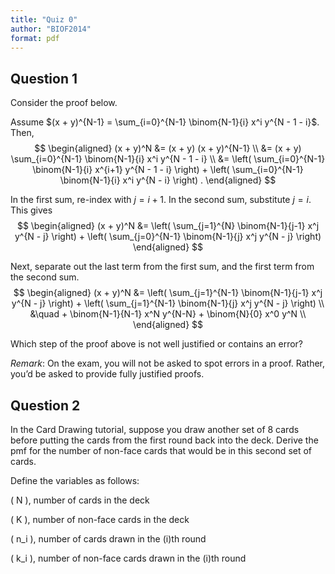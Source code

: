 ```yaml
---
title: "Quiz 0"
author: "BIOF2014"
format: pdf
---
```


## Question 1

Consider the proof below.

Assume $(x + y)^{N-1} = \sum_{i=0}^{N-1} \binom{N-1}{i} x^i y^{N - 1 - i}$. Then,
$$
\begin{aligned}
(x + y)^N &= (x + y) (x + y)^{N-1} \\
 &= (x + y) \sum_{i=0}^{N-1} \binom{N-1}{i} x^i y^{N - 1 - i} \\
 &= \left( \sum_{i=0}^{N-1} \binom{N-1}{i} x^{i+1} y^{N - 1 - i} \right)
  + \left( \sum_{i=0}^{N-1} \binom{N-1}{i} x^i y^{N - i} \right) .
\end{aligned}
$$

In the first sum, re-index with $j = i + 1$. In the second sum, substitute $j = i$.
This gives
$$
\begin{aligned}
(x + y)^N &=
    \left( \sum_{j=1}^{N} \binom{N-1}{j-1} x^j y^{N - j} \right)
  + \left( \sum_{j=0}^{N-1} \binom{N-1}{j} x^j y^{N - j} \right)
\end{aligned}
$$

\bigskip

Next, separate out the last term from the first sum, and the first term
from the second sum.
$$
\begin{aligned}
(x + y)^N &=
    \left( \sum_{j=1}^{N-1} \binom{N-1}{j-1} x^j y^{N - j} \right)
  + \left( \sum_{j=1}^{N-1} \binom{N-1}{j} x^j y^{N - j} \right) \\
  &\quad + \binom{N-1}{N-1} x^N y^{N-N}
  + \binom{N}{0} x^0 y^N \\
\end{aligned}
$$

Which step of the proof above is not well justified
or contains an error?


*Remark*: On the exam, you will not be asked to spot errors in a proof.
Rather, you'd be asked to provide fully justified proofs.


## Question 2

In the Card Drawing tutorial, suppose you draw another set of 8 cards before putting the cards from the first round back into the deck. 
Derive the pmf for the number of non-face
cards that would be in this second set of cards.

Define the variables as follows:

\( N \), number of cards in the deck

\( K \), number of non-face cards in the deck

\( n_i \), number of cards drawn in the \(i\)th round

\( k_i \), number of non-face cards drawn in the \(i\)th round


